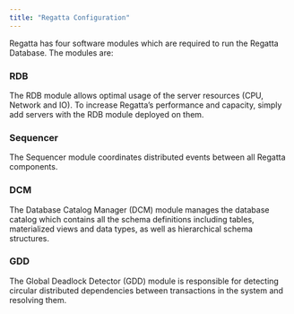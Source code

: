 ```yaml
---
title: "Regatta Configuration"
---
```


Regatta has four software modules which are required to run the Regatta Database. The
modules are:

### RDB

The RDB module allows optimal usage of the server resources (CPU, Network and IO). To increase Regatta’s performance and capacity, simply add servers with the RDB module deployed on them.

### Sequencer

The Sequencer module coordinates distributed events between all Regatta components.

### DCM

The Database Catalog Manager (DCM) module manages the database catalog which contains all the schema definitions including tables, materialized views and data types, as well as hierarchical schema structures.

### GDD

The Global Deadlock Detector (GDD) module is responsible for detecting circular distributed dependencies between transactions in the system and resolving them.